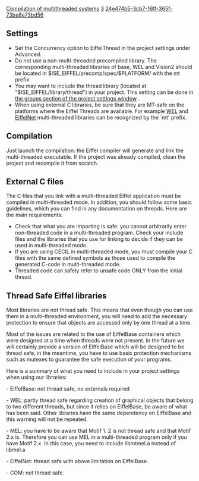 [[Property:title|Compilation of multithreaded systems]]
[[Property:weight|3]]
[[Property:uuid|24e474b5-3cb7-16ff-365f-73be8e73bd56]]
{{UpdateNeeded}}


{{ReviewRequested}}


==Settings==
* Set the Concurrency option to EiffelThread in the project settings under Advanced. 
* Do not use a non-multi-threaded precompiled library. The corresponding multi-threaded libraries of base, WEL and Vision2 should be located in $ISE_EIFFEL/precomp/spec/$PLATFORM/ with the mt prefix. 
* You may want to include the thread library (located at "$ISE_EIFFEL/library/thread") in your project. This setting can be done in [[Group Options| the groups section of the project settings window]] . 
* When using external C libraries, be sure that they are MT-safe on the platforms where the Eiffel Threads are available. For example [[WEL]]  and [[EiffelNet]] multi-threaded libraries can be recognized by the `mt' prefix. 

==Compilation==

Just launch the compilation: the Eiffel compiler will generate and link the multi-threaded executable. If the project was already compiled, clean the project and recompile it from scratch.

==External C files==

The C files that you link with a multi-threaded Eiffel application must be compiled in multi-threaded mode. In addition, you should follow some basic guidelines, which you can find in any documentation on threads. Here are the main requirements:
* Check that what you are importing is safe: you cannot arbitrarily enter non-threaded code in a multi-threaded program. Check your include files and the libraries that you use for linking to decide if they can be used in multi-threaded mode. 
* If you are using CECIL in multi-threaded mode, you must compile your C files with the same defined symbols as those used to compile the generated C-code in multi-threaded mode. 
* Threaded code can safely refer to unsafe code ONLY from the initial thread. 

{{note|If you use the libraries EiffelNet and MEL in multi-threaded mode, you should use libmtnet. a and libmtmel. a. When using MEL, you have to be aware that Motif 1. 2 is not threaded-safe (i.e not reentrant). Motif 2. x is threaded-safe.}}

==Thread Safe Eiffel libraries==

Most libraries are not thread safe. This means that even though you can use them in a multi-threaded environment, you will need to add the necessary protection to ensure that objects are accessed only by one thread at a time. 

Most of the issues are related to the use of EiffelBase containers which were designed at a time when threads were not present. In the future we will certainly provide a version of EiffelBase which will be designed to be thread safe, in the meantime, you have to use basic protection mechanisms such as mutexes to guarantee the safe execution of your programs. 

Here is a summary of what you need to include in your project settings when using our libraries:

- EiffelBase: not thread safe, no externals required

- WEL: partly thread safe regarding creation of graphical objects that belong to two different threads, but since it relies on EiffelBase, be aware of what has been said. Other libraries have the same dependency on EiffelBase and this warning will not be repeated.

- MEL: you have to be aware that Motif 1. 2 is not thread safe and that Motif 2.x is. Therefore you can use MEL in a multi-threaded program only if you have Motif 2.x. In this case, you need to include libmtmel.a instead of libmel.a

- EiffelNet: thread safe with above limitation on EiffelBase.

- COM: not thread safe. 




